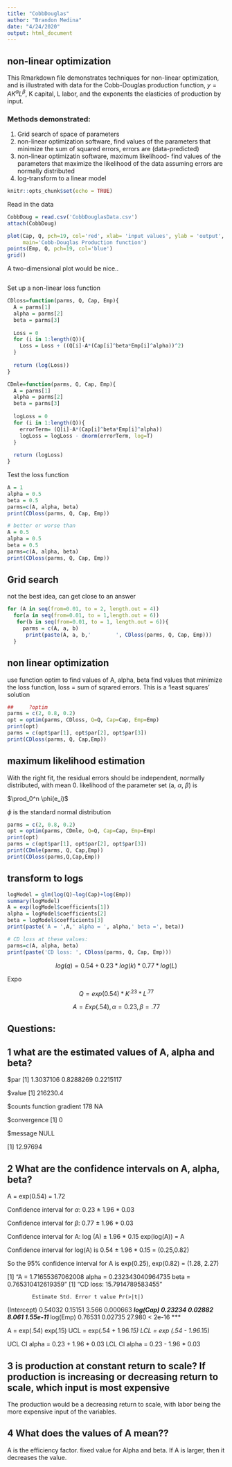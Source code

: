 ```yaml
---
title: "CobbDouglas"
author: "Brandon Medina"
date: "4/24/2020"
output: html_document
---
```


## non-linear optimization

This Rmarkdown file demonstrates techniques for non-linear optimization, and is illustrated with data for the Cobb-Douglas production function, $y = A K^\alpha L^\beta$, K capital, L labor, and the exponents the elasticies of production by input.

### Methods demonstrated:
 1. Grid search of space of parameters  
 2. non-linear optimization software, find values of the parameters that minimize the sum of squared errors, errors are (data-predicted)  
 3. non-linear optimizatin software, maximum likelihood- find values of the parameters that maximize the likelihood of the data assuming errors are normally distributed  
 4. log-transform to a linear model  
 
```r
knitr::opts_chunk$set(echo = TRUE)
```

Read in the data

```r
CobbDoug = read.csv('CobbDouglasData.csv')
attach(CobbDoug)
```


```r
plot(Cap, Q, pch=19, col='red', xlab= 'input values', ylab = 'output',
     main='Cobb-Douglas Production function')
points(Emp, Q, pch=19, col='blue')
grid()
```

A two-dimensional plot would be nice..

```r

```

Set up a non-linear loss function

```r
CDloss=function(parms, Q, Cap, Emp){
  A = parms[1]
  alpha = parms[2]
  beta = parms[3]
  
  Loss = 0
  for (i in 1:length(Q)){
    Loss = Loss + ((Q[i]-A*(Cap[i]^beta*Emp[i]^alpha))^2)
  }
  
  return (log(Loss))
}

CDmle=function(parms, Q, Cap, Emp){
  A = parms[1]
  alpha = parms[2]
  beta = parms[3]
  
  logLoss = 0
  for (i in 1:length(Q)){
    errorTerm= (Q[i]-A*(Cap[i]^beta*Emp[i]^alpha))
    logLoss = logLoss - dnorm(errorTerm, log=T)
  }
  
  return (logLoss)
}
```

Test the loss function

```r
A = 1
alpha = 0.5
beta = 0.5
parms=c(A, alpha, beta)
print(CDloss(parms, Q, Cap, Emp))

# better or worse than
A = 0.5
alpha = 0.5
beta = 0.5
parms=c(A, alpha, beta)
print(CDloss(parms, Q, Cap, Emp))
```
## Grid search
  not the best idea, can get close to an answer 

```r

for (A in seq(from=0.01, to = 2, length.out = 4))
  for(a in seq(from=0.01, to = 1,length.out = 6))
   for(b in seq(from=0.01, to = 1, length.out = 6)){
     parms = c(A, a, b)
      print(paste(A, a, b,'        ', CDloss(parms, Q, Cap, Emp)))
  }

```

## non linear optimization

use function optim to find values of A, alpha, beta
find values that minimize the loss function, loss = sum of sqrared errors.  This is a 'least squares' solution

```r
##     ?optim
parms = c(2, 0.8, 0.2)
opt = optim(parms, CDloss, Q=Q, Cap=Cap, Emp=Emp)
print(opt)
parms = c(opt$par[1], opt$par[2], opt$par[3])
print(CDloss(parms, Q, Cap,Emp))
```

## maximum likelihood estimation

With the right fit, the residual errors should be independent, normally distributed, with mean 0. likelihood of the parameter set (a, $\alpha$, $\beta$) is

$\prod_0^n \phi(e_i)$

$\phi$ is the standard normal distribution


```r
parms = c(2, 0.8, 0.2)
opt = optim(parms, CDmle, Q=Q, Cap=Cap, Emp=Emp)
print(opt)
parms = c(opt$par[1], opt$par[2], opt$par[3])
print(CDmle(parms, Q, Cap,Emp))
print(CDloss(parms,Q,Cap,Emp))
```



## transform to logs

```r
logModel = glm(log(Q)~log(Cap)+log(Emp))
summary(logModel)
A = exp(logModel$coefficients[1])
alpha = logModel$coefficients[2]
beta = logModel$coefficients[3]
print(paste('A = ',A,' alpha = ', alpha,' beta =', beta))

# CD loss at these values:
parms=c(A, alpha, beta)
print(paste('CD loss: ', CDloss(parms, Q, Cap, Emp)))
```

$$log(q) = 0.54 + 0.23 * log(k) * 0.77 * log(L)$$

Expo

$$Q = exp(0.54) * K^.23 * L^.77$$

$$A = Exp(.54), \alpha = 0.23, \beta = .77$$

## Questions:
## 1 what are the estimated values of A, alpha and beta?
  $par
[1] 1.3037106 0.8288269 0.2215117

$value
[1] 216230.4

$counts
function gradient 
     178       NA 

$convergence
[1] 0

$message
NULL

[1] 12.97694

## 2 What are the confidence intervals on A, alpha, beta?

A = exp(0.54) = 1.72
  
Confidence interval for $\alpha$: 0.23 $\pm$ 1.96 * 0.03

Confidence interval for $\beta$: 0.77 $\pm$ 1.96 * 0.03

Confidence interval for A: log (A) $\pm$ 1.96 * 0.15
exp(log(A)) = A 

Confidence interval for log(A) is 0.54 $\pm$ 1.96 * 0.15
= (0.25,0.82)

So the 95% confidence interval for A is exp(0.25), exp(0.82) = (1.28, 2.27)

[1] "A =  1.71655367062008  alpha =  0.232343040964735  beta = 0.765310412619359"
[1] "CD loss:  15.7914789583455"

            Estimate Std. Error t value Pr(>|t|)    
(Intercept)  0.54032    0.15151   3.566 0.000663 ***
log(Cap)     0.23234    0.02882   8.061 1.55e-11 ***
log(Emp)     0.76531    0.02735  27.980  < 2e-16 ***

A = exp(.54)
exp(.15)
UCL = exp(.54 + 1.96*.15)
LCL = exp (.54 - 1.96*.15)

UCL CI alpha = 0.23 + 1.96 * 0.03 
LCL CI alpha = 0.23 - 1.96 * 0.03

## 3 is production at constant return to scale? If production is increasing or decreasing return to scale, which input is most expensive

The production would be a decreasing return to scale, with labor being the more expensive input of the variables. 


## 4 What does the values of A mean??

  A is the efficiency factor. fixed value for Alpha and beta. If A is larger, then it decreases the value. 
  
  
  





